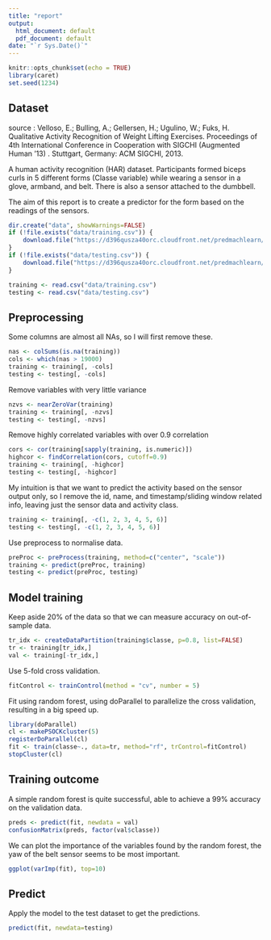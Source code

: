 ```yaml
---
title: "report"
output:
  html_document: default
  pdf_document: default
date: "`r Sys.Date()`"
---
```


```r
knitr::opts_chunk$set(echo = TRUE)
library(caret)
set.seed(1234)
```

## Dataset

source : Velloso, E.; Bulling, A.; Gellersen, H.; Ugulino, W.; Fuks, H. Qualitative Activity Recognition of Weight Lifting Exercises. Proceedings of 4th International Conference in Cooperation with SIGCHI (Augmented Human '13) . Stuttgart, Germany: ACM SIGCHI, 2013.

A human activity recognition (HAR) dataset. Participants formed biceps curls in 5 different forms (Classe variable) while wearing a sensor in a glove, armband, and belt. There is also a sensor attached to the dumbbell.

The aim of this report is to create a predictor for the form based on the readings of the sensors.



```r
dir.create("data", showWarnings=FALSE)
if (!file.exists("data/training.csv")) {
    download.file("https://d396qusza40orc.cloudfront.net/predmachlearn/pml-training.csv", "data/training.csv")
}
if (!file.exists("data/testing.csv")) {
    download.file("https://d396qusza40orc.cloudfront.net/predmachlearn/pml-testing.csv", "data/testing.csv")
}

training <- read.csv("data/training.csv")
testing <- read.csv("data/testing.csv")
```

## Preprocessing

Some columns are almost all NAs, so I will first remove these.
```r
nas <- colSums(is.na(training))
cols <- which(nas > 19000)
training <- training[, -cols]
testing <- testing[, -cols]
```

Remove variables with very little variance
```r
nzvs <- nearZeroVar(training)
training <- training[, -nzvs]
testing <- testing[, -nzvs]
```

Remove highly correlated variables with over 0.9 correlation
```r
cors <- cor(training[sapply(training, is.numeric)])
highcor <- findCorrelation(cors, cutoff=0.9)
training <- training[, -highcor]
testing <- testing[, -highcor]
```

My intuition is that we want to predict the activity based on the sensor output only, so I remove the id, name, and timestamp/sliding window related info, leaving just the sensor data and activity class.
```r
training <- training[, -c(1, 2, 3, 4, 5, 6)]
testing <- testing[, -c(1, 2, 3, 4, 5, 6)]
```

Use preprocess to normalise data.
```r
preProc <- preProcess(training, method=c("center", "scale"))
training <- predict(preProc, training)
testing <- predict(preProc, testing)
```

## Model training

Keep aside 20% of the data so that we can measure accuracy on out-of-sample data.
```r
tr_idx <- createDataPartition(training$classe, p=0.8, list=FALSE)
tr <- training[tr_idx,]
val <- training[-tr_idx,]
```

Use 5-fold cross validation.
```r
fitControl <- trainControl(method = "cv", number = 5)
```

Fit using random forest, using doParallel to parallelize the cross validation, resulting in a big speed up.
```r
library(doParallel)
cl <- makePSOCKcluster(5)
registerDoParallel(cl)
fit <- train(classe~., data=tr, method="rf", trControl=fitControl)
stopCluster(cl)
```

## Training outcome
A simple random forest is quite successful, able to achieve a 99% accuracy on the validation data.
```r
preds <- predict(fit, newdata = val)
confusionMatrix(preds, factor(val$classe))
```

We can plot the importance of the variables found by the random forest, the yaw of the belt sensor seems to be most important.
```r
ggplot(varImp(fit), top=10)
```

## Predict
Apply the model to the test dataset to get the predictions.
```r
predict(fit, newdata=testing)
```
